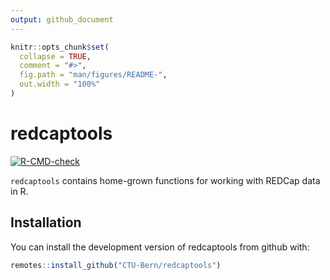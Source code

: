 ```yaml
---
output: github_document
---
```


<!-- README.md is generated from README.Rmd. Please edit that file -->

```r
knitr::opts_chunk$set(
  collapse = TRUE,
  comment = "#>",
  fig.path = "man/figures/README-",
  out.width = "100%"
)
```

# redcaptools

<!-- badges: start -->
[![R-CMD-check](https://github.com/CTU-Bern/redcaptools/workflows/R-CMD-check/badge.svg)](https://github.com/aghaynes/redcaptools/actions)
<!-- badges: end -->

`redcaptools` contains home-grown functions for working with REDCap data in R.

## Installation

You can install the development version of redcaptools from github with:

<!-- install.packages("redcaptools") -->
``` r
remotes::install_github("CTU-Bern/redcaptools")
```
